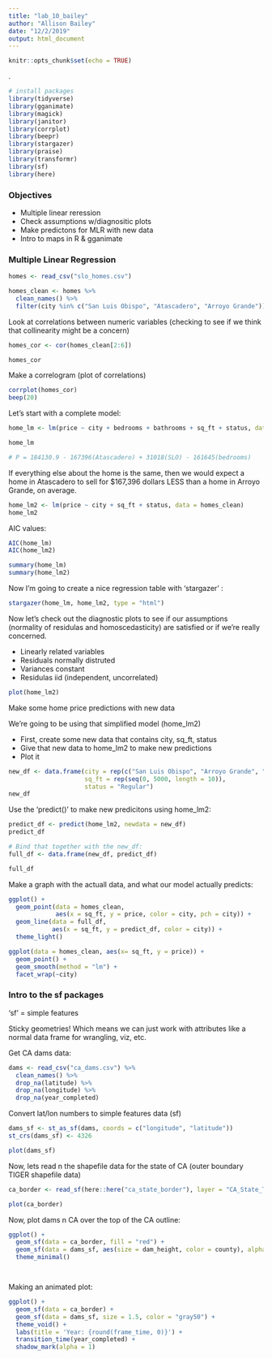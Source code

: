 ```yaml
---
title: "lab_10_bailey"
author: "Allison Bailey"
date: "12/2/2019"
output: html_document
---
```


```r
knitr::opts_chunk$set(echo = TRUE)
```
.
```r
# install packages
library(tidyverse)
library(gganimate)
library(magick)
library(janitor)
library(corrplot)
library(beepr)
library(stargazer)
library(praise)
library(transformr)
library(sf)
library(here)
```

### Objectives

- Multiple linear reression
- Check assumptions w/diagnositic plots
- Make predictons for MLR with new data
- Intro to maps in R & gganimate

### Multiple Linear Regression


```r

homes <- read_csv("slo_homes.csv")

homes_clean <- homes %>%
  clean_names() %>%
  filter(city %in% c("San Luis Obispo", "Atascadero", "Arroyo Grande"))
```

Look at correlations between numeric variables (checking to see if we think that collinearity might be a concern)
```r
homes_cor <- cor(homes_clean[2:6])

homes_cor
```

Make a correlogram (plot of correlations)
```r
corrplot(homes_cor)
beep(20)
```

Let's start with a complete model:
```r
home_lm <- lm(price ~ city + bedrooms + bathrooms + sq_ft + status, data = homes_clean)

home_lm

# P = 184130.9 - 167396(Atascadero) + 31018(SLO) - 161645(bedrooms)
```
If everything else about the home is the same, then we would expect a home in Atascadero to sell for $167,396 dollars LESS than a home in Arroyo Grande, on average. 

```r
home_lm2 <- lm(price ~ city + sq_ft + status, data = homes_clean)
home_lm2
```

AIC values: 
```r
AIC(home_lm)
AIC(home_lm2)
```

```r
summary(home_lm)
summary(home_lm2)
```

Now I'm going to create a nice regression table with 'stargazer' :
```r
stargazer(home_lm, home_lm2, type = "html")

```

Now let's check out the diagnostic plots to see if our assumptions (normality of residulas and homoscedasticity) are satisfied or if we're really concerned.

- Linearly related variables
- Residuals normally distruted
- Variances constant
- Residulas iid (independent, uncorrelated)

```r
plot(home_lm2)
```
Make some home price predictions with new data

We're going to be using that simplified model (home_lm2)

- First, create some new data that contains city, sq_ft, status
- Give that new data to home_lm2 to make new predictions
- Plot it

```r

new_df <- data.frame(city = rep(c("San Luis Obispo", "Arroyo Grande", "Atascadero"), each = 10), 
                     sq_ft = rep(seq(0, 5000, length = 10)),
                     status = "Regular")
new_df
```

Use the 'predict()' to make new predicitons using home_lm2:
```r
predict_df <- predict(home_lm2, newdata = new_df)
predict_df

# Bind that together with the new_df:
full_df <- data.frame(new_df, predict_df)

full_df
```
Make a graph with the actuall data, and what our model actually predicts:
```r
ggplot() +
  geom_point(data = homes_clean,
             aes(x = sq_ft, y = price, color = city, pch = city)) +
  geom_line(data = full_df,
            aes(x = sq_ft, y = predict_df, color = city)) +
  theme_light()

ggplot(data = homes_clean, aes(x= sq_ft, y = price)) +
  geom_point() +
  geom_smooth(method = "lm") +
  facet_wrap(~city)
```

### Intro to the sf packages

'sf' = simple features

Sticky geometries! Which means we can just work with attributes like a normal data frame for wrangling, viz, etc. 

Get CA dams data:

```r
dams <- read_csv("ca_dams.csv") %>%
  clean_names() %>%
  drop_na(latitude) %>%
  drop_na(longitude) %>%
  drop_na(year_completed)


```

Convert lat/lon numbers to simple features data (sf)
```r
dams_sf <- st_as_sf(dams, coords = c("longitude", "latitude"))
st_crs(dams_sf) <- 4326

plot(dams_sf)
```

Now, lets read n the shapefile data for the state of CA (outer boundary TIGER shapefile data)

```r
ca_border <- read_sf(here::here("ca_state_border"), layer = "CA_State_TIGER2016")

plot(ca_border)
```

Now, plot dams n CA over the top of the CA outline:

```r
ggplot() +
  geom_sf(data = ca_border, fill = "red") +
  geom_sf(data = dams_sf, aes(size = dam_height, color = county), alpha = 0.5, show.legend = FALSE) +
  theme_minimal()




```

Making an animated plot:
```r
ggplot() +
  geom_sf(data = ca_border) +
  geom_sf(data = dams_sf, size = 1.5, color = "gray50") +
  theme_void() +
  labs(title = 'Year: {round(frame_time, 0)}') +
  transition_time(year_completed) +
  shadow_mark(alpha = 1) 
```

